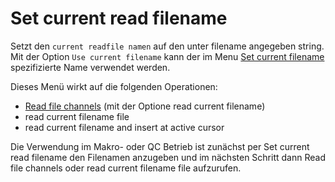 # Set current read filename

Setzt den ``current readfile namen`` auf den unter filename angegeben string. Mit der Option ``Use current filename`` kann der im Menu [Set current filename](/de/help/macro/set-current-filename) spezifizierte Name verwendet werden.

Dieses Menü wirkt auf die folgenden Operationen:
- [Read file channels](/de/help/edit/read-file-channels) (mit der Optione read current filename)
- read current filename file
- read current filename and insert at active cursor

Die Verwendung im Makro- oder QC Betrieb ist zunächst per Set current read filename den Filenamen anzugeben und im nächsten Schritt dann Read file channels oder read current filename file aufzurufen.